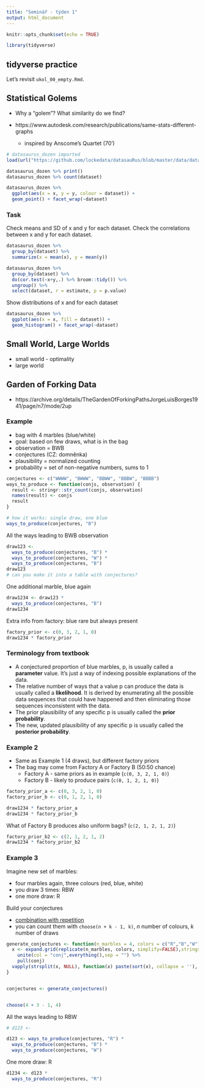 ```yaml
---
title: "Seminář - týden 1"
output: html_document
---
```


```r
knitr::opts_chunk$set(echo = TRUE)

library(tidyverse)
```


## tidyverse practice

Let's revisit `ukol_00_empty.Rmd`.

## Statistical Golems

- Why a "golem"? What similarity do we find?

- https://www.autodesk.com/research/publications/same-stats-different-graphs
  - inspired by Anscome's Quartet (70')

```r
# datasaurus_dozen imported
load(url("https://github.com/lockedata/datasauRus/blob/master/data/datasaurus_dozen.rda?raw=true"))

datasaurus_dozen %>% print()
datasaurus_dozen %>% count(dataset)

datasaurus_dozen %>% 
  ggplot(aes(x = x, y = y, colour = dataset)) + 
  geom_point() + facet_wrap(~dataset)
```

### Task

Check means and SD of x and y for each dataset. Check the correlations between x and y for each dataset.

```r
datasaurus_dozen %>% 
  group_by(dataset) %>% 
  summarize(x = mean(x), y = mean(y))

datasaurus_dozen %>% 
  group_by(dataset) %>% 
  do(cor.test(~x+y,.) %>% broom::tidy()) %>% 
  ungroup() %>% 
  select(dataset, r = estimate, p = p.value)

```

Show distributions of x and for each dataset

```r

datasaurus_dozen %>% 
  ggplot(aes(x = x, fill = dataset)) + 
  geom_histogram() + facet_wrap(~dataset)


```

## Small World, Large Worlds

- small world - optimality
- large world

## Garden of Forking Data

- https://archive.org/details/TheGardenOfForkingPathsJorgeLuisBorges1941/page/n7/mode/2up

### Example

- bag with 4 marbles (blue/white)
- goal: based on few draws, what is in the bag
- observation = BWB
- conjectures (CZ: domněnka)
- plausibility = normalized counting
- probability = set of non-negative numbers, sums to 1

```r
conjectures <- c("WWWW", "BWWW", "BBWW", "BBBW", "BBBB")
ways_to_produce <- function(conjs, observation) {
  result <- stringr::str_count(conjs, observation)
  names(result) <- conjs
  result
}

# how it works: single draw, one blue
ways_to_produce(conjectures, "B")
```

All the ways leading to BWB observation

```r
draw123 <- 
  ways_to_produce(conjectures, "B") *
  ways_to_produce(conjectures, "W") *
  ways_to_produce(conjectures, "B")
draw123
# can you make it into a table with conjectures?
```

One additional marble, blue again

```r
draw1234 <- draw123 *
  ways_to_produce(conjectures, "B")
draw1234
```

Extra info from factory: blue rare but always present

```r
factory_prior <- c(0, 3, 2, 1, 0)
draw1234 * factory_prior
```


### Terminology from textbook

- A conjectured proportion of blue marbles, p, is usually called a **parameter** value. It’s just a way of indexing possible explanations of the data.
- The relative number of ways that a value p can produce the data is usually called a **likelihood**. It is derived by enumerating all the possible data sequences that could have happened and then eliminating those sequences inconsistent with the data.
- The prior plausibility of any specific p is usually called the **prior probability**.
- The new, updated plausibility of any specific p is usually called the **posterior probability**.

### Example 2

- Same as Example 1 (4 draws), but different factory priors
- The bag may come from Factory A or Factory B (50:50 chance)
  - Factory A - same priors as in example (`c(0, 3, 2, 1, 0)`)
  - Factory B - likely to produce pairs (`c(0, 1, 2, 1, 0)`)

```r
factory_prior_a <- c(0, 3, 2, 1, 0)
factory_prior_b <- c(0, 1, 2, 1, 0)

draw1234 * factory_prior_a
draw1234 * factory_prior_b


```

What of Factory B produces also uniform bags? (`c(2, 1, 2, 1, 2)`)

```r
factory_prior_b2 <- c(2, 1, 2, 1, 2)
draw1234 * factory_prior_b2


```

### Example 3

Imagine new set of marbles:

- four marbles again, three colours (red, blue, white)
- you draw 3 times: RBW
- one more draw: R

Build your conjectures

- [combination with repetition](https://en.wikipedia.org/wiki/Combination#Number_of_combinations_with_repetition)
- you can count them with `choose(n + k - 1, k)`, *n* number of colours, *k* number of draws

```r
generate_conjectures <- function(n_marbles = 4, colors = c("R","B","W")) {
  x <- expand.grid(replicate(n_marbles, colors, simplify=FALSE),stringsAsFactors = F) %>% 
    unite(col = "conj",everything(),sep = "") %>%
    pull(conj)
  vapply(strsplit(x, NULL), function(x) paste(sort(x), collapse = ''), '')  %>% unique()
}


conjectures <- generate_conjectures()


choose(4 + 3 - 1, 4)

```

All the ways leading to RBW

```r
# d123 <- 

d123 <- ways_to_produce(conjectures, "R") *
  ways_to_produce(conjectures, "B") *
  ways_to_produce(conjectures, "W")
```

One more draw: R

```r
d1234 <- d123 *
  ways_to_produce(conjectures, "R")

```



